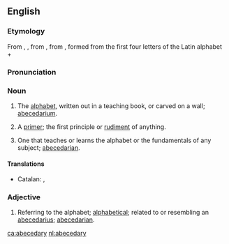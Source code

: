 ==English==

===Etymology===
From {{etyl|enm|en}}, {{term|abecedary|lang=enm}}, from {{etyl|ML.|en}} {{term|abecedarium||alphabet, primer|lang=la}}, from {{etyl|LL.}} {{term|abecedarius||lang=la|of the alphabet}}, formed from the first four letters of the Latin alphabet + {{term|-arius||lang=la}}

===Pronunciation===
{{a|US}} {{IPA|/ˌeɪ.bi.ˈsi.dɚ.i/}}

===Noun===
{{en-noun|abecedaries}}

# The [[alphabet]], written out in a teaching book, or carved on a wall; [[abecedarium]].
# {{rare}} A [[primer]]; the first principle or [[rudiment]] of anything.
# One that teaches or learns the alphabet or the fundamentals of any subject; [[abecedarian]].

====Translations====
{{trans-top|the alphabet}}
* Catalan: {{t-|ca|abecedari|m}}, {{t+|ca|beceroles|f|p}}
{{trans-mid}}
{{trans-bottom}}

===Adjective===
{{en-adj|-}}

# Referring to the alphabet; [[alphabetical]]; related to or resembling an [[abecedarius]]; [[abecedarian]].

[[ca:abecedary]]
[[nl:abecedary]]